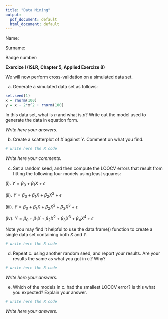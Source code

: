 ```yaml
---
title: "Data Mining"
output:
  pdf_document: default
  html_document: default
---
```


Name: 

Surname: 

Badge number: 

**Exercize I (ISLR, Chapter 5, Applied Exercize 8)**

We will now perform cross-validation on a simulated data set.

a. Generate a simulated data set as follows:
  
```r
set.seed(1)
x = rnorm(100)
y = x - 2*x^2 + rnorm(100)
```

In this data set, what is $n$ and what is $p$? Write out the model
used to generate the data in equation form.

*Write here your answers*.

b. Create a scatterplot of $X$ against $Y$. Comment on what you find.

```r
# write here the R code
```

*Write here your comments*.

c. Set a random seed, and then compute the LOOCV errors that
result from fitting the following four models using least squares:

(i). $Y = \beta_0 + \beta_1 X + \epsilon$

(ii). $Y = \beta_0 + \beta_1 X + \beta_2 X^2 + \epsilon$

(iii). $Y = \beta_0 + \beta_1 X + \beta_2 X^2 + \beta_3 X^3 + \epsilon$

(iv). $Y = \beta_0 + \beta_1 X + \beta_2 X^2 + \beta_3 X^3 + \beta_4 X^4 + \epsilon$

Note you may find it helpful to use the data.frame() function
to create a single data set containing both $X$ and $Y$.

```r
# write here the R code
```

d. Repeat c. using another random seed, and report your results.
Are your results the same as what you got in c.? Why?

```r
# write here the R code
```

*Write here your answers*.

e. Which of the models in c. had the smallest LOOCV error? Is
this what you expected? Explain your answer.

```r
# write here the R code
```

*Write here your answers*.

